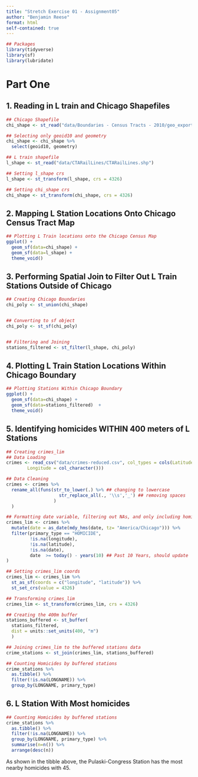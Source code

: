 ```yaml
---
title: "Stretch Exercise 01 - Assignment05"
author: "Benjamin Reese"
format: html
self-contained: true
---
```



```r
## Packages
library(tidyverse)
library(sf)
library(lubridate)
```

# Part One

## 1. Reading in L train and Chicago Shapefiles

```r
## Chicago Shapefile
chi_shape <- st_read("data/Boundaries - Census Tracts - 2010/geo_export_098913a2-eb78-48e6-944e-bdaaf19b94f6.shp")

## Selecting only geoid10 and geometry
chi_shape <- chi_shape %>%
  select(geoid10, geometry)

## L train shapefile
l_shape <- st_read("data/CTARailLines/CTARailLines.shp")

## Setting l_shape crs
l_shape <- st_transform(l_shape, crs = 4326)  

## Setting chi_shape crs
chi_shape <- st_transform(chi_shape, crs = 4326)
```

## 2. Mapping L Station Locations Onto Chicago Census Tract Map

```r
## Plotting L Train locations onto the Chicago Census Map
ggplot() +
  geom_sf(data=chi_shape) + 
  geom_sf(data=l_shape) +
  theme_void()

```

## 3. Performing Spatial Join to Filter Out L Train Stations Outside of Chicago

```r
## Creating Chicago Boundaries
chi_poly <- st_union(chi_shape)


## Converting to sf object
chi_poly <- st_sf(chi_poly)


## Filtering and Joining
stations_filtered <- st_filter(l_shape, chi_poly)

```

## 4. Plotting L Train Station Locations Within Chicago Boundary

```r
## Plotting Stations Within Chicago Boundary
ggplot() +
  geom_sf(data=chi_shape) +
  geom_sf(data=stations_filtered)  +
  theme_void()
```

## 5. Identifying homicides WITHIN 400 meters of L Stations

```r

## Creating crimes_lim
## Data Loading
crimes <- read_csv("data/crimes-reduced.csv", col_types = cols(Latitude = col_character(), 
        Longitude = col_character()))

## Data Cleaning
crimes <- crimes %>%
  rename_all(funs(str_to_lower(.) %>% ## changing to lowercase
                    str_replace_all(., '\\s','_') ## removing spaces
                  )
  )

## Formatting date variable, filtering out NAs, and only including homicides
crimes_lim <- crimes %>%
  mutate(date = as_date(mdy_hms(date, tz= "America/Chicago"))) %>%
  filter(primary_type == "HOMICIDE", 
         !is.na(longitude), 
         !is.na(latitude),
         !is.na(date),
         date  >= today() - years(10) ## Past 10 Years, should update
)

## Setting crimes_lim coords
crimes_lim <- crimes_lim %>%
  st_as_sf(coords = c("longitude", "latitude")) %>%
  st_set_crs(value = 4326)

## Transforming crimes_lim
crimes_lim <- st_transform(crimes_lim, crs = 4326) 

## Creating the 400m buffer 
stations_buffered <- st_buffer(
  stations_filtered,
  dist = units::set_units(400, "m")
  )

## Joining crimes_lim to the buffered stations data
crime_stations <- st_join(crimes_lim, stations_buffered)

## Counting Homicides by buffered stations
crime_stations %>%
  as.tibble() %>%
  filter(!is.na(LONGNAME)) %>%
  group_by(LONGNAME, primary_type)
```

## 6. L Station With Most homicides

```r
## Counting Homicides by buffered stations
crime_stations %>%
  as.tibble() %>%
  filter(!is.na(LONGNAME)) %>%
  group_by(LONGNAME, primary_type) %>%
  summarise(n=n()) %>%
  arrange(desc(n))
```

As shown in the tibble above, the Pulaski-Congress Station has the most nearby homicides with 45.
